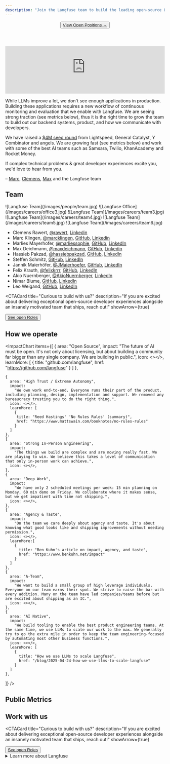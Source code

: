 ```yaml
---
description: "Join the Langfuse team to build the leading open-source LLM engineering platform"
---
```



<div className="md:container">
  <div className="flex flex-col items-center content-center text-center my-10 mb-20">
    <Header
      title="Building Langfuse"
      description="Join the team building the leading open-source LLM engineering platform"
      h="h1"
    />
    <Button asChild variant="default" size="lg">
      <a
        href="https://jobs.ashbyhq.com/langfuse"
        target="_blank"
        rel="noopener noreferrer"
      >
        View Open Positions →
      </a>
    </Button>
  </div>
</div>

<iframe
  width="100%"
  className="aspect-[16/9] rounded border w-full mt-6"
  src="https://www.youtube-nocookie.com/embed/4eHFa1Gk2Gk"
  title="YouTube video player"
  frameBorder="0"
  allow="accelerometer; autoplay; clipboard-write; encrypted-media; gyroscope; picture-in-picture; web-share"
  referrerPolicy="strict-origin-when-cross-origin"
  allowFullScreen
></iframe>

While LLMs improve a lot, we don't see enough applications in production. Building these applications requires a new workflow of continuous monitoring and evaluation that we enable with Langfuse.
We are seeing strong traction (see metrics below), thus it is the right time to grow the team to build out our backend systems, product, and how we communicate with developers.

We have raised a [$4M seed round](/blog/announcing-our-seed-round) from Lightspeed, General Catalyst, Y Combinator and angels. We are growing fast (see metrics below) and work with some of the best AI teams such as Samsara, Twilio, KhanAcademy and Rocket Money.

If complex technical problems & great developer experiences excite you, we'd love to hear from you.

– [Marc](https://x.com/MarcKlingen), [Clemens](https://x.com/rawert), [Max](https://x.com/maxdeichmann) and the Langfuse team

## Team

<div className="mt-2">
  <Carousel className="w-full" showDots={false} showArrows={true}>
    <Frame fullWidth>![Langfuse Team](/images/people/team.jpg)</Frame>
    <Frame fullWidth>![Langfuse Office](/images/careers/office3.jpg)</Frame>
    <Frame fullWidth>![Langfuse Team](/images/careers/team3.jpg)</Frame>
    <Frame fullWidth>![Langfuse Team](/images/careers/team4.jpg)</Frame>
    <Frame fullWidth>![Langfuse Team](/images/careers/team5.jpg)</Frame>
    <Frame fullWidth>![Langfuse Team](/images/careers/team6.jpg)</Frame>
  </Carousel>
</div>

- Clemens Rawert, [@rawert](https://x.com/rawert), [Linkedin](https://www.linkedin.com/in/rawert/)
- Marc Klingen, [@marcklingen](https://x.com/marcklingen), [GitHub](https://github.com/marcklingen), [Linkedin](https://www.linkedin.com/in/marcklingen/)
- Marlies Mayerhofer, [@marliessophie](https://x.com/marliessophie), [GitHub](https://github.com/marliessophie), [LinkedIn](https://www.linkedin.com/in/marlies-mayerhofer/)
- Max Deichmann, [@maxdeichmann](https://x.com/maxdeichmann), [GitHub](https://github.com/maxdeichmann), [Linkedin](https://www.linkedin.com/in/maxdeichmann/)
- Hassieb Pakzad, [@hassiebpakzad](https://x.com/hassiebpakzad), [GitHub](https://github.com/hassiebp), [LinkedIn](https://www.linkedin.com/in/hassieb/)
- Steffen Schmitz, [GitHub](https://github.com/Steffen911), [LinkedIn](https://www.linkedin.com/in/steffenschmitz/)
- Jannik Maierhöfer, [@JMaierhoefer](https://x.com/JMaierhoefer), [GitHub](https://github.com/jannikmaierhoefer), [LinkedIn](https://www.linkedin.com/in/maierhoefer/)
- Felix Krauth, [@felixkrrr](https://x.com/felixkrrr), [GitHub](https://github.com/felixkrrr), [LinkedIn](https://www.linkedin.com/in/krauth/)
- Akio Nuernberger, [@AkioNuernberger](https://x.com/AkioNuernberger), [LinkedIn](https://www.linkedin.com/in/akio-nuernberger/)
- Nimar Blume, [GitHub](https://github.com/nimarb), [LinkedIn](https://www.linkedin.com/in/nimar/)
- Leo Weigand, [GitHub](https://github.com/leoweigand), [LinkedIn](https://www.linkedin.com/in/leoweigand/)

<CTACard
  title="Curious to build with us?"
  description="If you are excited about delivering exceptional open-source developer experiences alongside an insanely motivated team that ships, reach out!"
  showArrow={true}
>
  <Button asChild variant="default" size="sm">
    <a
      href="https://jobs.ashbyhq.com/langfuse"
      target="_blank"
      rel="noopener noreferrer"
    >
      See open Roles
    </a>
  </Button>
</CTACard>

## How we operate

<ImpactChart
  items={[
    {
      area: "Open Source",
      impact:
        "The future of AI must be open. It's not only about licensing, but about building a community far bigger than any single company. We are building in public.",
      icon: <></>,
      learnMore: [
        {
         title: "github.com/langfuse",
         href: "https://github.com/langfuse"
        }
      ]
    },

    {
      area: "High Trust / Extreme Autonomy",
      impact:
        "We own work end-to-end. Everyone runs their part of the product, including planning, design, implementation and support. We removed any bureaucracy trusting you to do the right thing.",
      icon: <></>,
      learnMore: [
        {
         title: "Reed Hastings' 'No Rules Rules' (summary)",
         href: "https://www.mattswain.com/booknotes/no-rules-rules"
        }
      ]
    },
    {
      area: "Strong In-Person Engineering",
      impact:
        "The things we build are complex and are moving really fast. We are playing to win. We believe this takes a level of communication that only in-person work can achieve.",
      icon: <></>,
    },
    {
      area: "Deep Work",
      impact:
        "We have only 2 scheduled meetings per week: 15 min planning on Monday, 60 min demo on Friday. We collaborate where it makes sense, but we get impatient with time not shipping.",
      icon: <></>,
    },
    {
      area: "Agency & Taste",
      impact:
        "On the team we care deeply about agency and taste. It's about knowing what good looks like and shipping improvements without needing permission.",
      icon: <></>,
      learnMore:[
        {
          title: "Ben Kuhn's article on impact, agency, and taste",
          href: "https://www.benkuhn.net/impact"
        }
      ]
    },
    {
      area: "A-Team",
      impact:
        "We want to build a small group of high leverage individuals. Everyone on our team earns their spot. We strive to raise the bar with every addition. Many on the team have led companies/teams before but are excited about shipping as an IC.",
      icon: <></>,
    },
    {
      area: "AI Native",
      impact:
        "We build tooling to enable the best product engineering teams. At the same time, we use LLMs to scale our work to the max. We generally try to go the extra mile in order to keep the team engineering-focused by automating most other business functions.",
      icon: <></>,
      learnMore: [
        {
          title: "How we use LLMs to scale Langfuse",
          href: "/blog/2025-04-24-how-we-use-llms-to-scale-langfuse"
        }
      ]
    },

]}
/>

## Public Metrics


<PublicMetrics />

## Work with us

<CTACard 
  title="Curious to build with us?"
  description="If you are excited about delivering exceptional open-source developer experiences alongside an insanely motivated team that ships, reach out!"
  showArrow={true}
>
  <Button asChild variant="default" size="sm">
    <a href="https://jobs.ashbyhq.com/langfuse" target="_blank" rel="noopener noreferrer">
      See open Roles
    </a>
  </Button>
</CTACard>
<details>
<summary>Learn more about Langfuse</summary>

- [Why Langfuse?](/why)
- [Documentation](/docs)
- [10 min product walkthrough](/watch-demo)
- [Interactive demo](/docs/demo)
- [Origin story](/blog/announcing-our-seed-round)
- [Langfuse 2.0 scope](/blog/2024-04-introducing-langfuse-2.0)
- [Engineering blog on Langfuse v3](/blog/2024-12-langfuse-v3-infrastructure-evolution)

</details>
